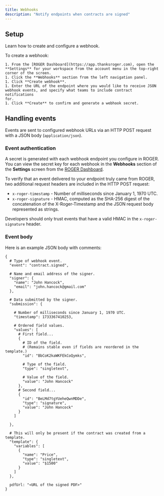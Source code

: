 ```yaml
---
title: Webhooks
description: "Notify endpoints when contracts are signed"
---
```


## Setup

Learn how to create and configure a webhook.

To create a webhook:

    1. From the [ROGER Dashboard](https://app.thanksroger.com), open the
    **Settings** for your workspace from the account menu in the top-right
    corner of the screen.
    1. Click the **Webhooks** section from the left navigation panel.
    1. Click **Create webhook**.
    1. Enter the URL of the endpoint where you would like to receive JSON
    webhook events, and specify what teams to include contract notifications
    for.
    1. Click **Create** to confirm and generate a webhook secret.

## Handling events

Events are sent to configured webhook URLs via an HTTP POST request with a JSON
body (`application/json`).

### Event authentication

A secret is generated with each webhook endpoint you configure in ROGER. You can
view the secret key for each webhook in the **Webhooks** section of the
**Settings** screen from the [ROGER Dashboard](https://app.thanksroger.com).

To verify that an event delivered to your endpoint truly came from ROGER, two
additional request headers are included in the HTTP POST request:

   * `x-roger-timestamp` - Number of milliseconds since January 1, 1970 UTC.
   * `x-roger-signature` - HMAC, computed as the SHA-256 digest of the
     concatenation of the X-Roger-Timestamp and the JSON request body
     represented as strings.

Developers should only trust events that have a valid HMAC in the
`x-roger-signature` header.

### Event body

Here is an example JSON body with comments:

```
{
  # Type of webhook event.
  "event": "contract.signed",

  # Name and email address of the signer.
  "signer": {
    "name": "John Hancock",
    "email": "john.hancock@gmail.com"
  },

  # Data submitted by the signer.
  "submission": {

    # Number of milliseconds since January 1, 1970 UTC.
    "timestamp": 1733367410253,

    # Ordered field values.
    "values": [
      # First field...
      {
        # ID of the field.
        # (Remains stable even if fields are reordered in the template.)
        "id": "BbCoK2kaWKFEkCoQymks",

        # Type of the field.
        "type": "singletext",

        # Value of the field.
        "value": "John Hancock"
      },
      # Second field...
      {
        "id": "BeLMd7tgYUeheQwnMDDe",
        "type": "signature",
        "value": "John Hancock"
      }
    ]

  },

  # This will only be present if the contract was created from a template.
  "template": {
    "variables": [
      {
        "name": "Price",
        "type": "singletext",
        "value": "$1500"
      }
    ]
  },

  pdfUrl: "<URL of the signed PDF>"
}
```

